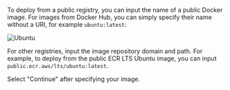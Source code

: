 To deploy from a public registry, you can input the name of a public Docker image. For images from Docker Hub, you can simply specify their name without a URI, for example `ubuntu:latest`:

![Ubuntu](https://files.readme.io/027c29e-ubuntu_deployment.png "Ubuntu Deployment")

For other registries, input the image repository domain and path. For example, to deploy from the public ECR LTS Ubuntu image, you can input `public.ecr.aws/lts/ubuntu:latest`.

Select "Continue" after specifying your image.
